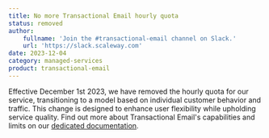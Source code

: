 ```yaml
---
title: No more Transactional Email hourly quota
status: removed
author:
    fullname: 'Join the #transactional-email channel on Slack.'
    url: 'https://slack.scaleway.com'
date: 2023-12-04
category: managed-services
product: transactional-email
---
```


Effective December 1st 2023, we have removed the hourly quota for our service, transitioning to a model based on individual customer behavior and traffic.
This change is designed to enhance user flexibility while upholding service quality.
Find out more about Transactional Email's capabilities and limits on our [dedicated documentation](/transactional-email/reference-content/tem-capabilities-and-limits/).

